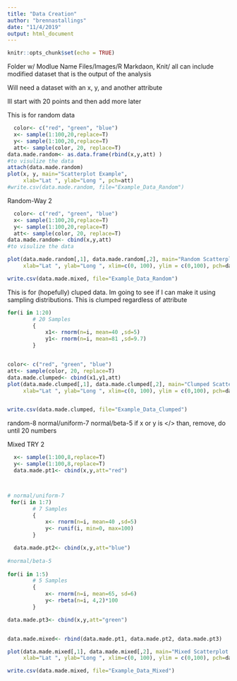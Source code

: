 ```yaml
---
title: "Data Creation"
author: "brennastallings"
date: "11/4/2019"
output: html_document
---
```


```r
knitr::opts_chunk$set(echo = TRUE)
```
Folder w/ Modlue Name
Files/Images/R Markdaon, Knit/ all 
can include modified dataset that is the output of the analysis


Will need a dataset with an x, y, and another attribute

Ill start with 20 points and then add more later

This is for random data

```r

  color<- c("red", "green", "blue")
  x<- sample(1:100,20,replace=T)
  y<- sample(1:100,20,replace=T)
  att<- sample(color, 20, replace=T)  
data.made.random<- as.data.frame(rbind(x,y,att) ) 
#to visulize the data
attach(data.made.random)
plot(x, y, main="Scatterplot Example",
     xlab="Lat ", ylab="Long ", pch=att)
#write.csv(data.made.random, file="Example_Data_Random")
```

Random-Way 2
```r

  color<- c("red", "green", "blue")
  x<- sample(1:100,20,replace=T)
  y<- sample(1:100,20,replace=T)
  att<- sample(color, 20, replace=T)  
data.made.random<- cbind(x,y,att) 
#to visulize the data

plot(data.made.random[,1], data.made.random[,2], main="Random Scatterplot Example",
     xlab="Lat ", ylab="Long ", xlim=c(0, 100), ylim = c(0,100), pch=data.made.random[,3])

write.csv(data.made.mixed, file="Example_Data_Random")
```




This is for (hopefully) cluped data. Im going to see if I can make it using sampling distributions. This is clumped regardless of attribute
```r
for(i in 1:20)
        # 20 Samples
        {
            x1<- rnorm(n=i, mean=40 ,sd=5)
            y1<- rnorm(n=i, mean=81 ,sd=9.7)
        }


color<- c("red", "green", "blue")
att<- sample(color, 20, replace=T)
data.made.clumped<- cbind(x1,y1,att) 
plot(data.made.clumped[,1], data.made.clumped[,2], main="Clumped Scatterplot Example",
     xlab="Lat ", ylab="Long ", xlim=c(0, 100), ylim = c(0,100), pch=data.made.clumped[,3])


write.csv(data.made.clumped, file="Example_Data_Clumped")
```
random-8
normal/uniform-7
normal/beta-5
if x or y is </> than, remove, do until 20 numbers


Mixed TRY 2
```r
  x<- sample(1:100,8,replace=T)
  y<- sample(1:100,8,replace=T)
  data.made.pt1<- cbind(x,y,att="red")



# normal/uniform-7
 for(i in 1:7)
        # 7 Samples
        {
            x<- rnorm(n=i, mean=40 ,sd=5)
            y<- runif(i, min=0, max=100)
        }

  data.made.pt2<- cbind(x,y,att="blue")
 
#normal/beta-5 
  
for(i in 1:5)
        # 5 Samples
        {
            x<- rnorm(n=i, mean=65, sd=6)
            y<- rbeta(n=i, 4,2)*100
        }

data.made.pt3<- cbind(x,y,att="green")


data.made.mixed<- rbind(data.made.pt1, data.made.pt2, data.made.pt3)

plot(data.made.mixed[,1], data.made.mixed[,2], main="Mixed Scatterplot Example",
     xlab="Lat ", ylab="Long ", xlim=c(0, 100), ylim = c(0,100), pch=data.made.mixed[,3])

write.csv(data.made.mixed, file="Example_Data_Mixed")

```
